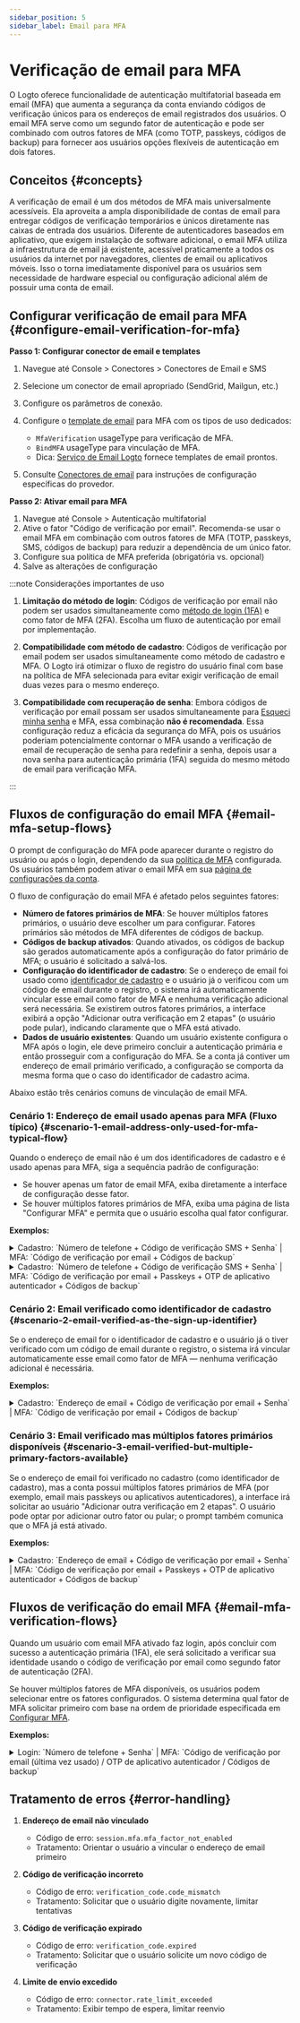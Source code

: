 ```yaml
---
sidebar_position: 5
sidebar_label: Email para MFA
---
```


# Verificação de email para MFA

O Logto oferece funcionalidade de autenticação multifatorial baseada em email (MFA) que aumenta a segurança da conta enviando códigos de verificação únicos para os endereços de email registrados dos usuários. O email MFA serve como um segundo fator de autenticação e pode ser combinado com outros fatores de MFA (como TOTP, passkeys, códigos de backup) para fornecer aos usuários opções flexíveis de autenticação em dois fatores.

## Conceitos \{#concepts}

A verificação de email é um dos métodos de MFA mais universalmente acessíveis. Ela aproveita a ampla disponibilidade de contas de email para entregar códigos de verificação temporários e únicos diretamente nas caixas de entrada dos usuários. Diferente de autenticadores baseados em aplicativo, que exigem instalação de software adicional, o email MFA utiliza a infraestrutura de email já existente, acessível praticamente a todos os usuários da internet por navegadores, clientes de email ou aplicativos móveis. Isso o torna imediatamente disponível para os usuários sem necessidade de hardware especial ou configuração adicional além de possuir uma conta de email.

## Configurar verificação de email para MFA \{#configure-email-verification-for-mfa}

**Passo 1: Configurar conector de email e templates**

1. Navegue até <CloudLink to="/connectors/passwordless">Console > Conectores > Conectores de Email e SMS</CloudLink>
2. Selecione um conector de email apropriado (SendGrid, Mailgun, etc.)
3. Configure os parâmetros de conexão.
4. Configure o [template de email](/connectors/email-connectors/email-templates) para MFA com os tipos de uso dedicados:

   - `MfaVerification` usageType para verificação de MFA.
   - `BindMFA` usageType para vinculação de MFA.
   - Dica: [Serviço de Email Logto](/connectors/email-connectors/built-in-email-service) fornece templates de email prontos.

5. Consulte [Conectores de email](/connectors/email-connectors) para instruções de configuração específicas do provedor.

**Passo 2: Ativar email para MFA**

1. Navegue até <CloudLink to="/mfa">Console > Autenticação multifatorial</CloudLink>
2. Ative o fator "Código de verificação por email". Recomenda-se usar o email MFA em combinação com outros fatores de MFA (TOTP, passkeys, SMS, códigos de backup) para reduzir a dependência de um único fator.
3. Configure sua política de MFA preferida (obrigatória vs. opcional)
4. Salve as alterações de configuração

:::note Considerações importantes de uso

1. **Limitação do método de login**: Códigos de verificação por email não podem ser usados simultaneamente como [método de login (1FA)](/end-user-flows/sign-up-and-sign-in/sign-in) e como fator de MFA (2FA). Escolha um fluxo de autenticação por email por implementação.

2. **Compatibilidade com método de cadastro**: Códigos de verificação por email podem ser usados simultaneamente como método de cadastro e MFA. O Logto irá otimizar o fluxo de registro do usuário final com base na política de MFA selecionada para evitar exigir verificação de email duas vezes para o mesmo endereço.

3. **Compatibilidade com recuperação de senha**: Embora códigos de verificação por email possam ser usados simultaneamente para [Esqueci minha senha](/end-user-flows/sign-up-and-sign-in/reset-password) e MFA, essa combinação **não é recomendada**. Essa configuração reduz a eficácia da segurança do MFA, pois os usuários poderiam potencialmente contornar o MFA usando a verificação de email de recuperação de senha para redefinir a senha, depois usar a nova senha para autenticação primária (1FA) seguida do mesmo método de email para verificação MFA.

:::

## Fluxos de configuração do email MFA \{#email-mfa-setup-flows}

O prompt de configuração do MFA pode aparecer durante o registro do usuário ou após o login, dependendo da sua [política de MFA](/end-user-flows/mfa/configure-mfa#global-mfa-configuration) configurada. Os usuários também podem ativar o email MFA em sua [página de configurações da conta](/end-user-flows/account-settings/by-account-api#update-or-link-new-email).

O fluxo de configuração do email MFA é afetado pelos seguintes fatores:

- **Número de fatores primários de MFA**: Se houver múltiplos fatores primários, o usuário deve escolher um para configurar. Fatores primários são métodos de MFA diferentes de códigos de backup.
- **Códigos de backup ativados**: Quando ativados, os códigos de backup são gerados automaticamente após a configuração do fator primário de MFA; o usuário é solicitado a salvá-los.
- **Configuração do identificador de cadastro**: Se o endereço de email foi usado como [identificador de cadastro](/end-user-flows/sign-up-and-sign-in/sign-up#set-up-the-sign-up-identifier) e o usuário já o verificou com um código de email durante o registro, o sistema irá automaticamente vincular esse email como fator de MFA e nenhuma verificação adicional será necessária. Se existirem outros fatores primários, a interface exibirá a opção "Adicionar outra verificação em 2 etapas" (o usuário pode pular), indicando claramente que o MFA está ativado.
- **Dados de usuário existentes**: Quando um usuário existente configura o MFA após o login, ele deve primeiro concluir a autenticação primária e então prosseguir com a configuração do MFA. Se a conta já contiver um endereço de email primário verificado, a configuração se comporta da mesma forma que o caso do identificador de cadastro acima.

Abaixo estão três cenários comuns de vinculação de email MFA.

### Cenário 1: Endereço de email usado apenas para MFA (Fluxo típico) \{#scenario-1-email-address-only-used-for-mfa-typical-flow}

Quando o endereço de email não é um dos identificadores de cadastro e é usado apenas para MFA, siga a sequência padrão de configuração:

- Se houver apenas um fator de email MFA, exiba diretamente a interface de configuração desse fator.
- Se houver múltiplos fatores primários de MFA, exiba uma página de lista "Configurar MFA" e permita que o usuário escolha qual fator configurar.

**Exemplos:**

<details>
  <summary>
    Cadastro: `Número de telefone + Código de verificação SMS + Senha` | MFA: `Código de verificação
    por email + Códigos de backup`
  </summary>
  <img
    src="/img/assets/email-mfa-setup-scenario-1-1.png"
    alt="Fluxo de configuração de email MFA 1-1"
  />
</details>

<details>
  <summary>
    Cadastro: `Número de telefone + Código de verificação SMS + Senha` | MFA: `Código de verificação
    por email + Passkeys + OTP de aplicativo autenticador + Códigos de backup`
  </summary>
  <img
    src="/img/assets/email-mfa-setup-scenario-1-2.png"
    alt="Fluxo de configuração de email MFA 1-2"
  />
</details>

### Cenário 2: Email verificado como identificador de cadastro \{#scenario-2-email-verified-as-the-sign-up-identifier}

Se o endereço de email for o identificador de cadastro e o usuário já o tiver verificado com um código de email durante o registro, o sistema irá vincular automaticamente esse email como fator de MFA — nenhuma verificação adicional é necessária.

**Exemplos:**

<details>
  <summary>
    Cadastro: `Endereço de email + Código de verificação por email + Senha` | MFA: `Código de
    verificação por email + Códigos de backup`
  </summary>
  <img
    src="/img/assets/email-mfa-setup-scenario-2.png"
    alt="Fluxo de configuração de email MFA 2"
  />
</details>

### Cenário 3: Email verificado mas múltiplos fatores primários disponíveis \{#scenario-3-email-verified-but-multiple-primary-factors-available}

Se o endereço de email foi verificado no cadastro (como identificador de cadastro), mas a conta possui múltiplos fatores primários de MFA (por exemplo, email mais passkeys ou aplicativos autenticadores), a interface irá solicitar ao usuário "Adicionar outra verificação em 2 etapas". O usuário pode optar por adicionar outro fator ou pular; o prompt também comunica que o MFA já está ativado.

**Exemplos:**

<details>
  <summary>
    Cadastro: `Endereço de email + Código de verificação por email + Senha` | MFA: `Código de
    verificação por email + Passkeys + OTP de aplicativo autenticador + Códigos de backup`
  </summary>
  <img
    src="/img/assets/email-mfa-setup-scenario-3.png"
    alt="Fluxo de configuração de email MFA 3"
  />
</details>

## Fluxos de verificação do email MFA \{#email-mfa-verification-flows}

Quando um usuário com email MFA ativado faz login, após concluir com sucesso a autenticação primária (1FA), ele será solicitado a verificar sua identidade usando o código de verificação por email como segundo fator de autenticação (2FA).

Se houver múltiplos fatores de MFA disponíveis, os usuários podem selecionar entre os fatores configurados. O sistema determina qual fator de MFA solicitar primeiro com base na ordem de prioridade especificada em [Configurar MFA](/end-user-flows/mfa/configure-mfa#mfa-verification-flow).

**Exemplos:**

<details>
  <summary>
    Login: `Número de telefone + Senha` | MFA: `Código de verificação por email (última vez usado) /
    OTP de aplicativo autenticador / Códigos de backup`
  </summary>
  <img src="/img/assets/email-mfa-verification-flow.png" alt="Fluxo de verificação de email MFA" />
</details>

## Tratamento de erros \{#error-handling}

1. **Endereço de email não vinculado**

   - Código de erro: `session.mfa.mfa_factor_not_enabled`
   - Tratamento: Orientar o usuário a vincular o endereço de email primeiro

2. **Código de verificação incorreto**

   - Código de erro: `verification_code.code_mismatch`
   - Tratamento: Solicitar que o usuário digite novamente, limitar tentativas

3. **Código de verificação expirado**

   - Código de erro: `verification_code.expired`
   - Tratamento: Solicitar que o usuário solicite um novo código de verificação

4. **Limite de envio excedido**
   - Código de erro: `connector.rate_limit_exceeded`
   - Tratamento: Exibir tempo de espera, limitar reenvio
